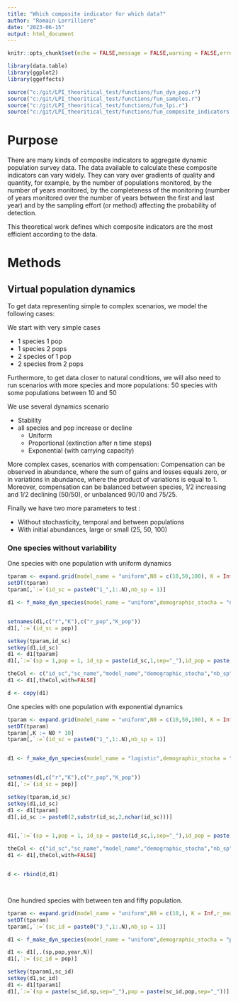 ```yaml
---
title: "Which composite indicator for which data?"
author: "Romain Lorrilliere"
date: "2023-06-15"
output: html_document
---
```


```r
knitr::opts_chunk$set(echo = FALSE,message = FALSE,warning = FALSE,error = FALSE)
```
```r
library(data.table)
library(ggplot2)
library(ggeffects)

source("c:/git/LPI_theoritical_test/functions/fun_dyn_pop.r")
source("c:/git/LPI_theoritical_test/functions/fun_samples.r")
source("c:/git/LPI_theoritical_test/functions/fun_lpi.r")
source("c:/git/LPI_theoritical_test/functions/fun_composite_indicators.r")

```
# Purpose
There are many kinds of composite indicators to aggregate dynamic population survey data. 
The data available to calculate these composite indicators can vary widely. They can vary over gradients of quality and quantity, for example, by the number of populations monitored, by the number of years monitored, by the completeness of the monitoring (number of years monitored over the number of years between the first and last year) and by the sampling effort (or method) affecting the probability of detection. 


This theoretical work defines which composite indicators are the most efficient according to the data. 


# Methods

## Virtual population dynamics

To get data representing simple to complex scenarios, we model the following cases: 


We start with very simple cases

* 1 species 1 pop
* 1 species 2 pops
* 2 species of 1 pop
* 2 species from 2 pops

Furthermore, to get data closer to natural conditions, we will also need to run scenarios with more species and more populations: 50 species with some populations between 10 and 50 


We use several dynamics scenario 

* Stability
* all species and pop increase or decline
  + Uniform
  + Proportional (extinction after n time steps)
  + Exponential (with carrying capacity)

More complex cases, scenarios with compensation: 
Compensation can be observed in abundance, where the sum of gains and losses equals zero, or in variations in abundance, where the product of variations is equal to 1. Moreover, compensation can be balanced between species, 1/2 increasing and 1/2 declining (50/50), or unbalanced 90/10 and 75/25. 

Finally we have two more parameters to test : 

* Without stochasticity, temporal and between populations
* With initial abundances, large or small (25, 50, 100)


### One species without variability

One species with one population with uniform dynamics

```r
tparam <- expand.grid(model_name = "uniform",N0 = c(10,50,100), K = Inf,r_mean = c(5,0,-5),demographic_stocha = "none",nb_pop = 1)
setDT(tparam)
tparam[,`:=`(id_sc = paste0("1_",1:.N),nb_sp = 1)]

d1 <- f_make_dyn_species(model_name = "uniform",demographic_stocha = "none",r_mean = tparam$r_mean,N0_mean = tparam$N0,K = tparam$K,nb_pop = nrow(tparam))


setnames(d1,c("r","K"),c("r_pop","K_pop"))
d1[,`:=`(id_sc = pop)]

setkey(tparam,id_sc)
setkey(d1,id_sc)
d1 <- d1[tparam]
d1[,`:=`(sp = 1,pop = 1, id_sp = paste(id_sc,1,sep="_"),id_pop = paste(id_sc,1,1,sep="_"),sc_name = "uniforme",K_sp = K_pop,r_sp = r_pop)]

theCol <- c("id_sc","sc_name","model_name","demographic_stocha","nb_sp","nb_pop" ,"N0","K","r_mean","id_sp", "sp", "K_sp","r_sp", "id_pop" ,"pop" ,"K_pop","r_pop" ,"year","N")
d1 <- d1[,theCol,with=FALSE]

d <- copy(d1)


```

One species with one population with exponential dynamics

```r
tparam <- expand.grid(model_name = "uniform",N0 = c(10,50,100), K = Inf,r_mean = c(0.1,0,-0.1),demographic_stocha = "none",nb_pop = 1)
setDT(tparam)
tparam[,K := N0 * 10]
tparam[,`:=`(id_sc = paste0("1_",1:.N),nb_sp = 1)]


d1 <- f_make_dyn_species(model_name = "logistic",demographic_stocha = "none",r_mean = tparam$r_mean,N0_mean = tparam$N0,K = tparam$K,nb_pop = nrow(tparam))


setnames(d1,c("r","K"),c("r_pop","K_pop"))
d1[,`:=`(id_sc = pop)]

setkey(tparam,id_sc)
setkey(d1,id_sc)
d1 <- d1[tparam]
d1[,id_sc := paste0(2,substr(id_sc,2,nchar(id_sc)))]


d1[,`:=`(sp = 1,pop = 1, id_sp = paste(id_sc,1,sep="_"),id_pop = paste(id_sc,1,1,sep="_"),sc_name = "logisitic",K_sp = K_pop,r_sp = r_pop)]

theCol <- c("id_sc","sc_name","model_name","demographic_stocha","nb_sp","nb_pop" ,"N0","K","r_mean","id_sp", "sp", "K_sp","r_sp", "id_pop" ,"pop" ,"K_pop","r_pop" ,"year","N")
d1 <- d1[,theCol,with=FALSE]


d <- rbind(d,d1)




```

One hundred species with between ten and fifty population. 

```r
tparam <- expand.grid(model_name = "uniform",N0 = c(10,), K = Inf,r_mean = c(0),demographic_stocha = "poisson",nb_pop = 0)
setDT(tparam)
tparam[,`:=`(sc_id = paste0("3_",1:.N),nb_sp = 1)]

d1 <- f_make_dyn_species(model_name = "uniform",demographic_stocha = "poisson",r_mean = tparam$r_mean,N0_mean = tparam$N0,K = tparam$K,nb_pop = nrow(tparam))

d1 <- d1[,.(sp,pop,year,N)]
d1[,`:=`(sc_id = pop)]

setkey(tparam1,sc_id)
setkey(d1,sc_id)
d1 <- d1[tparam1]
d1[,`:=`(sp = paste(sc_id,sp,sep="_"),pop = paste(sc_id,pop,sep="_"))]



```
